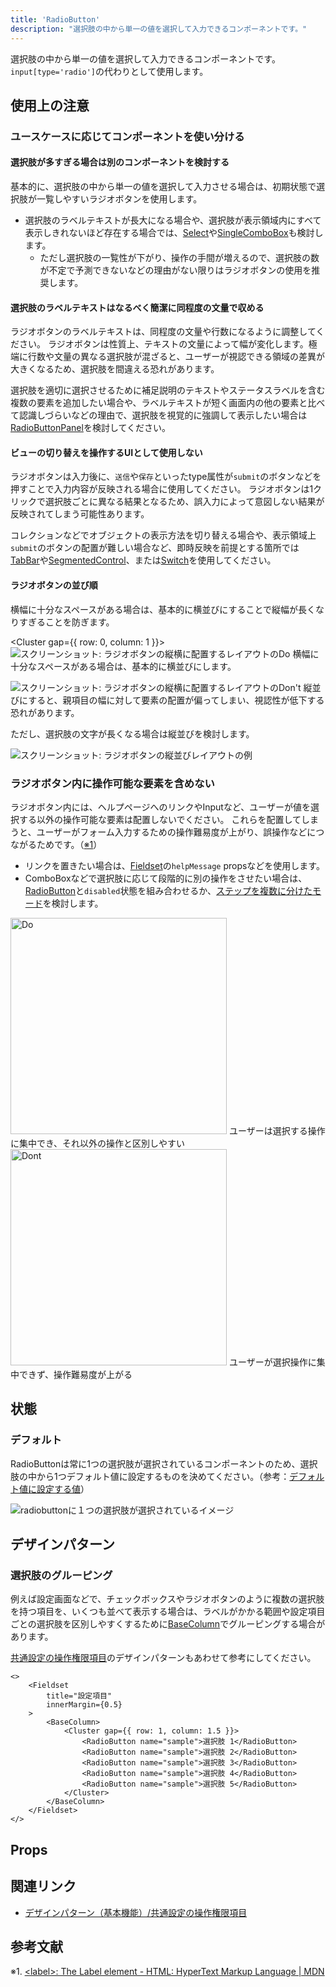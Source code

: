 ```yaml
---
title: 'RadioButton'
description: "選択肢の中から単一の値を選択して入力できるコンポーネントです。"
---
```



選択肢の中から単一の値を選択して入力できるコンポーネントです。
`input[type='radio']`の代わりとして使用します。

<ComponentStory name="RadioButton" />

## 使用上の注意

### ユースケースに応じてコンポーネントを使い分ける

#### 選択肢が多すぎる場合は別のコンポーネントを検討する

基本的に、選択肢の中から単一の値を選択して入力させる場合は、初期状態で選択肢が一覧しやすいラジオボタンを使用します。

- 選択肢のラベルテキストが長大になる場合や、選択肢が表示領域内にすべて表示しきれないほど存在する場合では、[Select](/products/components/select/)や[SingleComboBox](/products/components/combo-box/single-combo-box/)も検討します。
  - ただし選択肢の一覧性が下がり、操作の手間が増えるので、選択肢の数が不定で予測できないなどの理由がない限りはラジオボタンの使用を推奨します。

#### 選択肢のラベルテキストはなるべく簡潔に同程度の文量で収める

ラジオボタンのラベルテキストは、同程度の文量や行数になるように調整してください。
ラジオボタンは性質上、テキストの文量によって幅が変化します。極端に行数や文量の異なる選択肢が混ざると、ユーザーが視認できる領域の差異が大きくなるため、選択肢を間違える恐れがあります。

選択肢を適切に選択させるために補足説明のテキストやステータスラベルを含む複数の要素を追加したい場合や、ラベルテキストが短く画面内の他の要素と比べて認識しづらいなどの理由で、選択肢を視覚的に強調して表示したい場合は[RadioButtonPanel](/products/components/radio-button-panel/)を検討してください。

#### ビューの切り替えを操作するUIとして使用しない

ラジオボタンは入力後に、`送信`や`保存`といったtype属性が`submit`のボタンなどを押すことで入力内容が反映される場合に使用してください。 
ラジオボタンは1クリックで選択肢ごとに異なる結果となるため、誤入力によって意図しない結果が反映されてしまう可能性あります。

コレクションなどでオブジェクトの表示方法を切り替える場合や、表示領域上`submit`のボタンの配置が難しい場合など、即時反映を前提とする箇所では[TabBar](/products/components/tab-bar/)や[SegmentedControl](/products/components/segmented-control/)、または[Switch](/products/components/switch/)を使用してください。

#### ラジオボタンの並び順

横幅に十分なスペースがある場合は、基本的に横並びにすることで縦幅が長くなりすぎることを防ぎます。

<Cluster gap={{ row: 0, column: 1 }}>
  <DoAndDont type="do" width="calc(50% - 8px)">
    <Image slot="img" src={RadioButtonAlignmentDo} alt="スクリーンショット: ラジオボタンの縦横に配置するレイアウトのDo" />
    <Text slot="label">横幅に十分なスペースがある場合は、基本的に横並びにします。</Text>
  </DoAndDont>

  <DoAndDont type="dont" width="calc(50% - 8px)">
    <Image slot="img" src={RadioButtonAlignmenDont} alt="スクリーンショット: ラジオボタンの縦横に配置するレイアウトのDon't" />
    <Text slot="label">縦並びにすると、親項目の幅に対して要素の配置が偏ってしまい、視認性が低下する恐れがあります。</Text>
  </DoAndDont>
</Cluster>

ただし、選択肢の文字が長くなる場合は縦並びを検討します。

![スクリーンショット: ラジオボタンの縦並びレイアウトの例](./images/radio-button-vertical-alignment.png)


### ラジオボタン内に操作可能な要素を含めない

ラジオボタン内には、ヘルプページへのリンクやInputなど、ユーザーが値を選択する以外の操作可能な要素は配置しないでください。
これらを配置してしまうと、ユーザーがフォーム入力するための操作難易度が上がり、誤操作などにつながるためです。（[※1](#h2-3)）

- リンクを置きたい場合は、[Fieldset](/products/components/fieldset/)の`helpMessage` propsなどを使用します。
- ComboBoxなどで選択肢に応じて段階的に別の操作をさせたい場合は、[RadioButton](/products/components/radio-button/)と`disabled`状態を組み合わせるか、[ステップを複数に分けたモード](/products/design-patterns/modal-ui/#h3-5)を検討します。

<Cluster gap={1}>
  <DoAndDont type="do" width="calc(50% - 8px)">
    <Image slot="img" src={RadioButtonDo} alt="Do" width="346" />
    <Text slot="label">ユーザーは選択する操作に集中でき、それ以外の操作と区別しやすい</Text>
  </DoAndDont>
  <DoAndDont type="dont" width="calc(50% - 8px)">
    <Image slot="img" src={RadioButtonDont} alt="Dont" width="346" />
    <Text slot="label">ユーザーが選択操作に集中できず、操作難易度が上がる</Text>
  </DoAndDont>
</Cluster>


## 状態 

### デフォルト

RadioButtonは常に1つの選択肢が選択されているコンポーネントのため、選択肢の中から1つデフォルト値に設定するものを決めてください。（参考：[デフォルト値に設定する値](/products/design-patterns/default_value/#h3-0)）

![radiobuttonに１つの選択肢が選択されているイメージ](./images/radio-button-unselected-option.png)


## デザインパターン

### 選択肢のグルーピング

例えば設定画面などで、チェックボックスやラジオボタンのように複数の選択肢を持つ項目を、いくつも並べて表示する場合は、ラベルがかかる範囲や設定項目ごとの選択肢を区別しやすくするために[BaseColumn](/products/components/base/base-column/)でグルーピングする場合があります。

[共通設定の操作権限項目](/products/design-patterns/access-control-setting-pattern-core-features/)のデザインパターンもあわせて参考にしてください。

```tsx editable
<>
    <Fieldset
        title="設定項目"
        innerMargin={0.5}
    >
        <BaseColumn>
            <Cluster gap={{ row: 1, column: 1.5 }}>
                <RadioButton name="sample">選択肢 1</RadioButton>
                <RadioButton name="sample">選択肢 2</RadioButton>
                <RadioButton name="sample">選択肢 3</RadioButton>
                <RadioButton name="sample">選択肢 4</RadioButton>
                <RadioButton name="sample">選択肢 5</RadioButton>
            </Cluster>
        </BaseColumn>
    </Fieldset>
</>
```


## Props

<ComponentPropsTable name="RadioButton" />

## 関連リンク

- [デザインパターン（基本機能）/共通設定の操作権限項目](/products/design-patterns/access-control-setting-pattern-core-features/)

## 参考文献

※1. [\<label\>: The Label element - HTML: HyperText Markup Language | MDN](https://developer.mozilla.org/en-US/docs/Web/HTML/Element/label#interactive_content)
